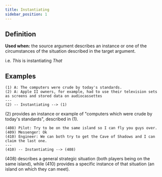 ```yaml
---
title: Instantiating
sidebar_position: 1
---
```


## Definition

**Used when:** the source argument describes an instance or one of the circumstances of the situation described in the target argument.

i.e. *This* is instantiating *That*

## Examples

```
(1) A: The computers were crude by today's standards.
(2) A: Apple II owners, for example, had to use their television sets as screens and stored data on audiocassettes
---
(2) -- Instantiating --> (1)
```
(2) provides an instance or example of "computers which were crude by today's standards", described in (1).

```
(408) Pilot: Try to be on the same island so I can fly you guys over.
(409) Messenger: Ok
(410) Engineer: We can both try to get the Cave of Shadows and I can claim the last one.
---
(410) -- Instantiating --> (408)
```
(408) describes a general strategic situation (both players being on the same island), while (410) provides a specific instance of that situation (an island on which they can meet).